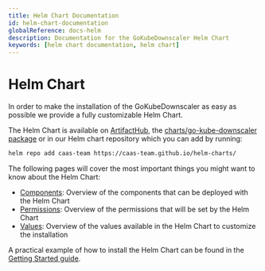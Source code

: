 ```yaml
---
title: Helm Chart Documentation
id: helm-chart-documentation
globalReference: docs-helm
description: Documentation for the GoKubeDownscaler Helm Chart
keywords: [helm chart documentation, helm chart]
---
```



# Helm Chart

In order to make the installation of the GoKubeDownscaler as easy as possible we provide a fully customizable Helm Chart.

The Helm Chart is available on [ArtifactHub](https://artifacthub.io/packages/helm/py-kube-downscaler/go-kube-downscaler),
the [charts/go-kube-downscaler package](https://github.com/caas-team/GoKubeDownscaler/pkgs/container/charts%2Fgo-kube-downscaler)
or in our Helm chart repository which you can add by running:

```bash
helm repo add caas-team https://caas-team.github.io/helm-charts/
```

The following pages will cover the most important things you might want to know about the Helm Chart:

- [Components](ref:docs-helm-components): Overview of the components that can be deployed with the Helm Chart
- [Permissions](ref:docs-helm-permissions): Overview of the permissions that will be set by the Helm Chart
- [Values](ref:docs-helm-values): Overview of the values available in the Helm Chart to customize the installation

A practical example of how to install the Helm Chart can be found in the
[Getting Started guide](ref:guides-installation).

<DocCardList />
